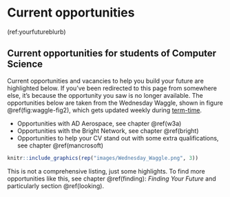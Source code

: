 # Current opportunities {#opportunities}

(ref:yourfutureblurb)

## Current opportunities for students of Computer Science

Current opportunities and vacancies to help you build your future are highlighted below. If you've been redirected to this page from somewhere else, it's because the opportunity you saw is no longer available. The opportunities below are taken from the Wednesday Waggle, shown in figure \@ref(fig:waggle-fig2), which gets updated weekly during [term-time](https://www.manchester.ac.uk/about/key-dates/).

* Opportunities with AD Aerospace, see chapter \@ref(w3a)
* Opportunities with the Bright Network, see chapter \@ref(bright)
* Opportunities to help your CV stand out with some extra qualifications, see chapter \@ref(mancrosoft)

```r
knitr::include_graphics(rep("images/Wednesday_Waggle.png", 3))
```
This is not a comprehensive listing, just some highlights. To find more opportunities like this, see chapter \@ref(finding): _Finding Your Future_ and particularly section \@ref(looking).
